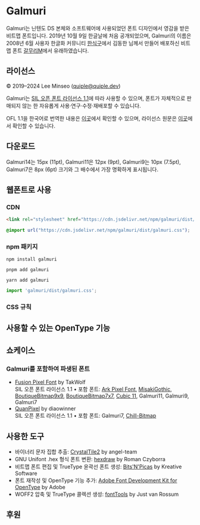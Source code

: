 
# Galmuri

Galmuri는 닌텐도 DS 본체와 소프트웨어에 사용되었던 폰트 디자인에서 영감을 받은 비트맵 폰트입니다. 2019년 10월 9일 한글날에 처음 공개되었으며, Galmuri의 이름은 2008년 6월 사용자 한글화 커뮤니티 [한식구](https://cafe.naver.com/hansicgu)에서 김동한 님께서 만들어 배포하신 비트맵 폰트 [갈무리M](https://cafe.naver.com/hansicgu/174)에서 유래하였습니다.

## 라이선스

© 2019–2024 Lee Minseo (quiple@quiple.dev)

Galmuri는 [SIL 오픈 폰트 라이선스 1.1](https://openfontlicense.org)에 따라 사용할 수 있으며, 폰트가 자체적으로 판매되지 않는 한 자유롭게 사용·연구·수정·재배포할 수 있습니다.

OFL 1.1을 한국어로 번역한 내용은 [이곳](https://github.com/quiple/galmuri/blob/main/ofl-ko.md)에서 확인할 수 있으며, 라이선스 원문은 [이곳](https://github.com/quiple/galmuri/blob/main/ofl.md)에서 확인할 수 있습니다.

## 다운로드

<Downloads />

Galmuri14는 15px (11pt), Galmuri11은 12px (9pt), Galmuri9는 10px (7.5pt), Galmuri7은 8px (6pt) 크기와 그 배수에서 가장 명확하게 표시됩니다.

## 웹폰트로 사용

### CDN

```html
<link rel="stylesheet" href="https://cdn.jsdelivr.net/npm/galmuri/dist/galmuri.css" />
```
```css
@import url("https://cdn.jsdelivr.net/npm/galmuri/dist/galmuri.css");
```

### npm 패키지

```shell
npm install galmuri
```
```shell
pnpm add galmuri
```
```shell
yarn add galmuri
```
```javascript
import 'galmuri/dist/galmuri.css';
```

### CSS 규칙

## 사용할 수 있는 OpenType 기능

## 쇼케이스

<Showcase client:only="react" />

### Galmuri를 포함하여 파생된 폰트

- [Fusion Pixel Font](https://github.com/TakWolf/fusion-pixel-font) by TakWolf  
  SIL 오픈 폰트 라이선스 1.1 • 포함 폰트: [Ark Pixel Font](https://github.com/TakWolf/ark-pixel-font), [MisakiGothic](https://littlelimit.net/misaki.htm), [BoutiqueBitmap9x9](https://github.com/scott0107000/BoutiqueBitmap9x9), [BoutiqueBitmap7x7](https://github.com/scott0107000/BoutiqueBitmap7x7), [Cubic 11](https://github.com/ACh-K/Cubic-11), Galmuri11, Galmuri9, Galmuri7
- [QuanPixel](https://diaowinner.itch.io/galmuri-extended) by diaowinner  
  SIL 오픈 폰트 라이선스 1.1 • 포함 폰트: Galmuri7, [Chill-Bitmap](https://github.com/Warren2060/Chill-Bitmap)

## 사용한 도구

- 바이너리 문자 집합 추출: [CrystalTile2](https://www.romhacking.net/utilities/818) by angel-team
- GNU Unifont .hex 형식 폰트 변환: [hexdraw](https://czyborra.com/unifont) by Roman Czyborra
- 비트맵 폰트 편집 및 TrueType 윤곽선 폰트 생성: [Bits'N'Picas](https://github.com/kreativekorp/bitsnpicas) by Kreative Software
- 폰트 재작성 및 OpenType 기능 추가: [Adobe Font Development Kit for OpenType](https://github.com/adobe-type-tools/afdko) by Adobe
- WOFF2 압축 및 TrueType 콜렉션 생성: [fontTools](https://github.com/fonttools/fonttools) by Just van Rossum

## 후원

<div className="sponsor">
  <QRCodeSVG level="H" size={57 * 41} bgColor="transparent" fgColor="currentColor" imageSettings={{ excavate: true, width: 15 * 41, height: 15 * 41, src: '/images/toss.svg' }} value="supertoss://send?amount=0&bank=%ED%86%A0%EC%8A%A4%EB%B1%85%ED%81%AC&accountNo=100036350780&origin=qr" />
  <QRCodeSVG level="H" size={57 * 41} bgColor="transparent" fgColor="currentColor" imageSettings={{ excavate: true, width: 11 * 57, height: 11 * 57, src: '/images/kakao.svg' }} value="https://qr.kakaopay.com/281006011000033397832181" />
</div>
